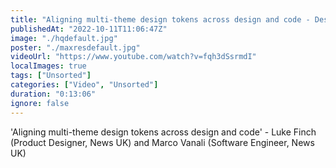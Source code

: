 ```yaml
---
title: "Aligning multi-theme design tokens across design and code - Design Systems London #2 - Sept 2022"
publishedAt: "2022-10-11T11:06:47Z"
image: "./hqdefault.jpg"
poster: "./maxresdefault.jpg"
videoUrl: "https://www.youtube.com/watch?v=fqh3dSsrmdI"
localImages: true
tags: ["Unsorted"]
categories: ["Video", "Unsorted"]
duration: "0:13:06"
ignore: false
---
```


'Aligning multi-theme design tokens across design and code' - Luke Finch (Product Designer, News UK) and Marco Vanali (Software Engineer, News UK)
